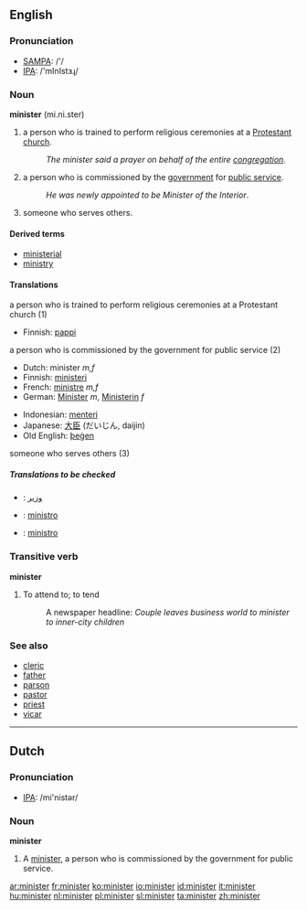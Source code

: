 ==English==

===Pronunciation===
*[[w:SAMPA|SAMPA]]: /'/
*[[w:IPA|IPA]]: /'mInIstɜɻ/

===Noun===
'''minister''' (mi.ni.ster)

#a person who is trained to perform religious ceremonies at a [[Protestant]] [[church]].
#:''The minister said a prayer on behalf of the entire [[congregation]]''.
#a person who is commissioned by the [[government]] for [[public service]].
#:''He was newly appointed to be Minister of the Interior''.
#someone who serves others.

====Derived terms====
* [[ministerial]]
* [[ministry]]

====Translations====
;a person who is trained to perform religious ceremonies at a Protestant church (1)
{{top}}
*Finnish: [[pappi]]
{{mid}}
{{bottom}}

;a person who is commissioned by the government for public service (2)
{{top}}
*Dutch: minister ''m,f''
*Finnish: [[ministeri]]
*French: [[ministre]] ''m,f''
*German: [[Minister]] ''m'', [[Ministerin]] ''f''
{{mid}}
*Indonesian: [[menteri]]
*Japanese: [[大臣]] (だいじん, daijin)
*Old English: [[þegen|þeġen]]
{{bottom}}

;someone who serves others (3)
{{top}}
{{mid}}
{{bottom}}

=====Translations to be checked=====
{{checktrans}}

*{{ttbc|Arabic}}: [[وزير]]

*{{ttbc|Interlingua}}: [[ministro]]
*{{ttbc|Spanish}}: [[ministro]]


===Transitive verb===
'''minister'''
#To attend to; to tend
#:A newspaper headline: ''Couple leaves business world to minister to inner-city children''
===See also===
*[[cleric]]
*[[father]]
*[[parson]]
*[[pastor]]
*[[priest]]
*[[vicar]]

----

==Dutch==
===Pronunciation===
*[[w:IPA|IPA]]: /mi'nistər/

===Noun===
'''minister'''

# A [[minister]], a person who is commissioned by the government for public service.

[[ar:minister]]
[[fr:minister]]
[[ko:minister]]
[[io:minister]]
[[id:minister]]
[[it:minister]]
[[hu:minister]]
[[nl:minister]]
[[pl:minister]]
[[sl:minister]]
[[ta:minister]]
[[zh:minister]]